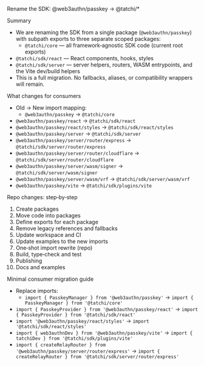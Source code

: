 Rename the SDK: @web3authn/passkey → @tatchi/*

Summary
- We are renaming the SDK from a single package (`@web3authn/passkey`) with subpath exports to three separate scoped packages:
  - `@tatchi/core` — all framework‑agnostic SDK code (current root exports)
- `@tatchi/sdk/react` — React components, hooks, styles
- `@tatchi/sdk/server` — server helpers, routers, WASM entrypoints, and the Vite dev/build helpers
- This is a full migration. No fallbacks, aliases, or compatibility wrappers will remain.

What changes for consumers
- Old → New import mapping:
  - `@web3authn/passkey` → `@tatchi/core`
- `@web3authn/passkey/react` → `@tatchi/sdk/react`
- `@web3authn/passkey/react/styles` → `@tatchi/sdk/react/styles`
- `@web3authn/passkey/server` → `@tatchi/sdk/server`
- `@web3authn/passkey/server/router/express` → `@tatchi/sdk/server/router/express`
- `@web3authn/passkey/server/router/cloudflare` → `@tatchi/sdk/server/router/cloudflare`
- `@web3authn/passkey/server/wasm/signer` → `@tatchi/sdk/server/wasm/signer`
- `@web3authn/passkey/server/wasm/vrf` → `@tatchi/sdk/server/wasm/vrf`
- `@web3authn/passkey/vite` → `@tatchi/sdk/plugins/vite`

Repo changes: step‑by‑step
1) Create packages
2) Move code into packages
3) Define exports for each package
4) Remove legacy references and fallbacks
5) Update workspace and CI
6) Update examples to the new imports
7) One‑shot import rewrite (repo)
8) Build, type‑check and test
9) Publishing
10) Docs and examples

Minimal consumer migration guide
- Replace imports:
  - `import { PasskeyManager } from '@web3authn/passkey'` → `import { PasskeyManager } from '@tatchi/core'`
- `import { PasskeyProvider } from '@web3authn/passkey/react'` → `import { PasskeyProvider } from '@tatchi/sdk/react'`
- `import '@web3authn/passkey/react/styles'` → `import '@tatchi/sdk/react/styles'`
- `import { web3authnDev } from '@web3authn/passkey/vite'` → `import { tatchiDev } from '@tatchi/sdk/plugins/vite'`
- `import { createRelayRouter } from '@web3authn/passkey/server/router/express'` → `import { createRelayRouter } from '@tatchi/sdk/server/router/express'`
